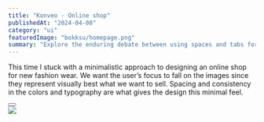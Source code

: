 ---
title: "Konveo - Online shop"
publishedAt: "2024-04-08"
category: "ui"
featuredImage: "bokksu/homepage.png"
summary: "Explore the enduring debate between using spaces and tabs for code indentation, and why this choice matters more than you might think."
---

This time I stuck with a minimalistic approach to designing an online shop for new fashion wear. We want the user’s focus to fall on the images since they represent visually best what we want to sell. Spacing and consistency in the colors and typography are what gives the design this minimal feel.

<div>
  <Button
    href="https://xd.adobe.com/view/e514b6cf-4706-4f54-9cc3-52c16694c64c-b047/"
    title="View project"
    className="mt-4 mb-12"
  />
</div>

<Image src="/projects/bokksu/homepage.png" width={1440} height={1000} />
